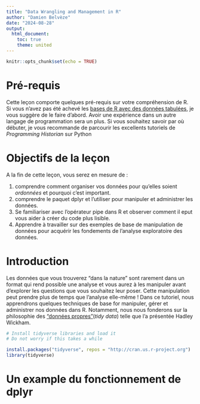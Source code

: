 ```yaml
---
title: "Data Wrangling and Management in R"
author: "Damien Belvèze"
date: "2024-08-28"
output:
  html_document:
    toc: true
    theme: united
---
```


```r
knitr::opts_chunk$set(echo = TRUE)
```




# Pré-requis

Cette leçon comporte quelques pré-requis sur votre compréhension de R. Si vous n'avez pas été achevé les [bases de R avec des données tabulées](https://programminghistorian.org/lessons/r-basics-with-tabular-data), je vous suggère de le faire d'abord. Avoir une expérience dans un autre langage de programmation sera un plus. Si vous souhaitez savoir par où débuter, je vous recommande de parcourir les excellents tutoriels de *Programming Historian* sur Python

# Objectifs de la leçon

A la fin de cette leçon, vous serez en mesure de :

  1. comprendre comment organiser vos données pour qu'elles soient *ordonnées* et pourquoi c'est important. 
  2. comprendre le paquet dplyr et l'utiliser pour manipuler et administrer les données.
  3. Se familiariser avec l'opérateur pipe dans R et observer comment il eput vous aider à créer du code plus lisible.
  4. Apprendre à travailler sur des exemples de base de manipulation de données pour acquérir les fondements de l'analyse exploratoire des données.

# Introduction

Les données que vous trouverez "dans la nature" sont rarement dans un format qui rend possible une analyse et vous aurez à les manipuler avant d'explorer les questions que vous souhaitez leur poser. Cette manipulation peut prendre plus de temps que l'analyse elle-même ! Dans ce tutoriel, nous apprendrons quelques techniques de base for manipuler, gérer et administrer nos données dans R. Notamment, nous nous fonderons sur la philosophie des ["données propres"](https://www.jstatsoft.org/article/view/v059i10)(*tidy data*) telle que l'a présentée Hadley Wickham.

```r

# Install tidyverse libraries and load it
# Do not worry if this takes a while

install.packages("tidyverse", repos = "http://cran.us.r-project.org")
library(tidyverse)
```


# Un example du fonctionnement de dplyr

